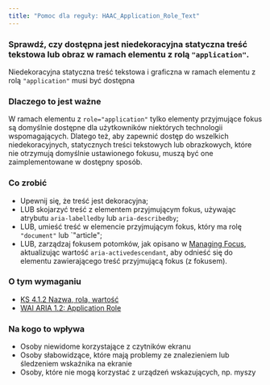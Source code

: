 ```yaml
---
title: "Pomoc dla reguły: HAAC_Application_Role_Text"
---
```


<div className="toolHelp">
<Row>
<Column colLg={16} colMd={8} colSm={4} className="toolHead">

### Sprawdź, czy dostępna jest niedekoracyjna statyczna treść tekstowa lub obraz w ramach elementu z rolą `"application"`.

<div id="locLevel"></div>

Niedekoracyjna  statyczna treść tekstowa i graficzna w ramach elementu z rolą `"application"` musi być dostępna

</Column>
</Row>
<Row>
<Column colLg={11} colMd={5} colSm={4} className="toolMain">

### Dlaczego to jest ważne

W ramach elementu z `role="application"` tylko elementy przyjmujące fokus są domyślnie dostępne dla użytkowników niektórych technologii wspomagających. Dlatego też, aby zapewnić dostęp do wszelkich niedekoracyjnych, statycznych treści tekstowych lub obrazkowych, które nie otrzymują domyślnie ustawionego fokusu, muszą być one zaimplementowane w dostępny sposób.

<div id="locSnippet"></div>

### Co zrobić

* Upewnij się, że treść jest dekoracyjna;
* LUB skojarzyć treść z elementem przyjmującym fokus, używając atrybutu `aria-labelledby` lub `aria-describedby`;
* LUB, umieść treść w elemencie przyjmującym fokus, który ma rolę `"document"` lub `"article";
* LUB, zarządzaj fokusem potomków, jak opisano w [Managing Focus](https://www.w3.org/TR/wai-aria-1.2/#managingfocus), aktualizując wartość `aria-activedescendant`, aby odnieść się do elementu zawierającego treść przyjmującą fokus (z fokusem).

</Column>
<Column colLg={5} colMd={3} colSm={4} className="toolLeft">

### O tym wymaganiu

* [KS 4.1.2 Nazwa, rola, wartość](https://www.ibm.com/able/requirements/requirements/#4_1_2)
* [WAI ARIA 1.2: Application Role](https://www.w3.org/TR/wai-aria-1.2/#application)

### Na kogo to wpływa

* Osoby niewidome korzystające z czytników ekranu
* Osoby słabowidzące, które mają problemy ze znalezieniem lub śledzeniem wskaźnika na ekranie
* Osoby, które nie mogą korzystać z urządzeń wskazujących, np. myszy

</Column>
</Row>
</div>

